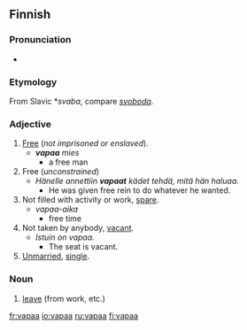 ==Finnish==
===Pronunciation===
*{{IPA|/ˈʋɑpɑː/}}

===Etymology===
From Slavic *''svaba'', compare ''[[svoboda]]''.

===Adjective===
{{fi-adj|vapa|type=23|comp=ampi|sup=in}}

# [[free|Free]] (''not imprisoned or enslaved'').
#*'''''vapaa''' mies'' 
#**a free man
# Free (''unconstrained'')
#*''Hänelle annettiin '''vapaat''' kädet tehdä, mitä hän haluaa.''
#**He was given free rein to do whatever he wanted.
# Not filled with activity or work, [[spare]].
#*''vapaa-aika'' 
#**free time
# Not taken by anybody, [[vacant]].
#*''Istuin on vapaa.'' 
#**The seat is vacant.
# [[unmarried|Unmarried]], [[single]].

===Noun===
{{fi-noun|vapa|type=23}}

# [[leave]] (from work, etc.)

[[fr:vapaa]]
[[io:vapaa]]
[[ru:vapaa]]
[[fi:vapaa]]